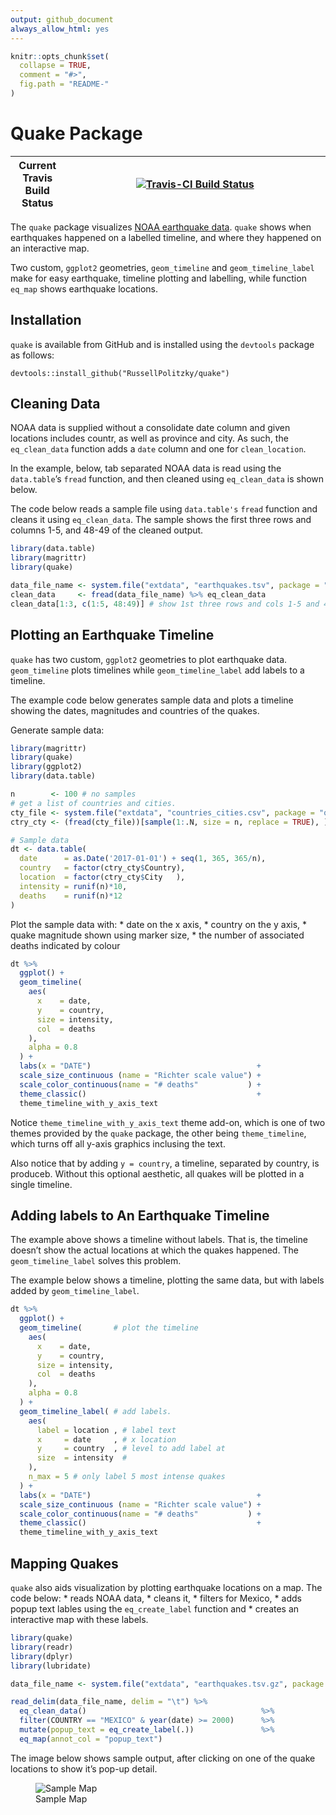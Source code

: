 ```yaml
---
output: github_document
always_allow_html: yes
---
```


<!-- README.md is generated from README.Rmd. Please edit that file -->

```r
knitr::opts_chunk$set(
  collapse = TRUE,
  comment = "#>",
  fig.path = "README-"
)
```
# Quake Package

| Current Travis Build Status | [![Travis-CI Build Status](https://travis-ci.org/RussellPolitzky/quake.svg?branch=master)](https://travis-ci.org/RussellPolitzky/quake) |
|-----------------------------|---------------------------------------------------------------------------------------------------------------------------------------|

The `quake` package visualizes [NOAA earthquake data](https://ngdc.noaa.gov/nndc/struts/form?t=101650&s=1&d=1).
`quake` shows when earthquakes happened on a labelled timeline,
and where they happened on an interactive map.

Two custom, `ggplot2` geometries, `geom_timeline` and `geom_timeline_label`
make for easy earthquake, timeline plotting and labelling, while 
function `eq_map` shows earthquake locations.

## Installation

`quake` is available from GitHub and is installed 
using the `devtools` package as follows:

    devtools::install_github("RussellPolitzky/quake")

## Cleaning Data

NOAA data is supplied without a consolidate date column and given locations
includes countr, as well as province and city.  As such, the `eq_clean_data`
function adds a `date` column and one for `clean_location`.

In the example, below, tab separated NOAA data is read using the `data.table`'s
`fread` function, and then cleaned using `eq_clean_data` is shown below.

The code below reads a sample file using `data.table's` `fread` function
and cleans it using `eq_clean_data`.  The sample shows the first three
rows and columns 1-5, and 48-49 of the cleaned output.

```r
library(data.table)
library(magrittr)
library(quake)

data_file_name <- system.file("extdata", "earthquakes.tsv", package = "quake")
clean_data     <- fread(data_file_name) %>% eq_clean_data
clean_data[1:3, c(1:5, 48:49)] # show 1st three rows and cols 1-5 and 48-49
```

## Plotting an Earthquake Timeline

`quake` has two custom, `ggplot2` geometries to plot earthquake data.
`geom_timeline` plots timelines while `geom_timeline_label` add 
labels to a timeline.

The example code below generates sample data and plots 
a timeline showing the dates, magnitudes and countries of the 
quakes.

Generate sample data:

```r
library(magrittr)
library(quake)
library(ggplot2)
library(data.table)

n        <- 100 # no samples
# get a list of countries and cities.
cty_file <- system.file("extdata", "countries_cities.csv", package = "quake")
ctry_cty <- (fread(cty_file))[sample(1:.N, size = n, replace = TRUE), ]

# Sample data
dt <- data.table(
  date      = as.Date('2017-01-01') + seq(1, 365, 365/n),
  country   = factor(ctry_cty$Country),
  location  = factor(ctry_cty$City   ),
  intensity = runif(n)*10,
  deaths    = runif(n)*12
)
```
Plot the sample data with:
* date on the x axis, 
* country on the y axis, 
* quake magnitude shown using marker size, 
* the number of associated deaths indicated by colour

```r
dt %>%
  ggplot() +
  geom_timeline(
    aes(
      x    = date,
      y    = country,
      size = intensity,
      col  = deaths
    ),
    alpha = 0.8
  ) +
  labs(x = "DATE")                                     +
  scale_size_continuous (name = "Richter scale value") +
  scale_color_continuous(name = "# deaths"           ) +
  theme_classic()                                      +
  theme_timeline_with_y_axis_text
```
Notice `theme_timeline_with_y_axis_text` theme add-on, which is
one of two themes provided by the `quake` package, the other being
`theme_timeline`, which turns off all y-axis graphics inclusing
the text.

Also notice that by adding `y = country`, a timeline, separated
by country, is produceb.  Without this optional aesthetic, all
quakes will be plotted in a single timeline.

## Adding labels to An Earthquake Timeline

The example above shows a timeline without labels.  That is,
the timeline doesn't show the actual locations at which
the quakes happened.  The `geom_timeline_label` solves
this problem.

The example below shows a timeline, plotting the same
data, but with labels added by `geom_timeline_label`.

```r
dt %>%
  ggplot() +
  geom_timeline(       # plot the timeline
    aes(
      x    = date, 
      y    = country, 
      size = intensity, 
      col  = deaths
    ), 
    alpha = 0.8
  ) + 
  geom_timeline_label( # add labels.
    aes(
      label = location , # label text
      x     = date     , # x location
      y     = country  , # level to add label at 
      size  = intensity  #
    ),
    n_max = 5 # only label 5 most intense quakes
  ) +
  labs(x = "DATE")                                     +
  scale_size_continuous (name = "Richter scale value") +
  scale_color_continuous(name = "# deaths"           ) +
  theme_classic()                                      +
  theme_timeline_with_y_axis_text
```

## Mapping Quakes

`quake` also aids visualization by plotting earthquake locations on a map.
The code below:
* reads NOAA data, 
* cleans it,
* filters for Mexico,
* adds popup text lables using the `eq_create_label` function and
* creates an interactive map with these labels.

```r
library(quake)
library(readr)
library(dplyr)
library(lubridate)

data_file_name <- system.file("extdata", "earthquakes.tsv.gz", package = "quake")

read_delim(data_file_name, delim = "\t") %>%
  eq_clean_data()                                       %>%
  filter(COUNTRY == "MEXICO" & year(date) >= 2000)      %>%
  mutate(popup_text = eq_create_label(.))               %>%
  eq_map(annot_col = "popup_text")
```
The image below shows sample output, after clicking on one of the 
quake locations to show it's pop-up detail.

![Sample Map](README-SampleMap.PNG)
